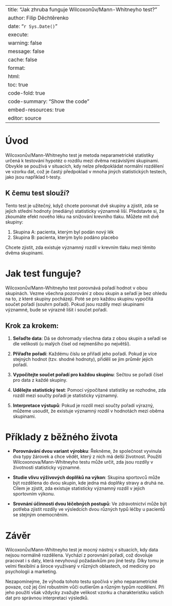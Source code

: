 
---
title: "Jak zhruba funguje Wilcoxonův/Mann-Whitneyho test?"
author: Filip Děchtěrenko
date: "`r Sys.Date()`"
execute:
  warning: false
  message: false
  cache: false
format:
  html:
    toc: true
    code-fold: true
    code-summary: "Show the code"
    embed-resources: true
editor: source
---

# Úvod

Wilcoxonův/Mann-Whitneyho test je metoda neparametrické statistiky určená k testování hypotéz o rozdílu mezi dvěma nezávislými skupinami. Obvykle se používá v situacích, kdy nelze předpokládat normální rozdělení ve vzorku dat, což je častý předpoklad v mnoha jiných statistických testech, jako jsou například t-testy.

## K čemu test slouží?

Tento test je užitečný, když chcete porovnat dvě skupiny a zjistit, zda se jejich střední hodnoty (mediány) statisticky významně liší. Představte si, že zkoumáte efekt nového léku na snižování krevního tlaku. Můžete mít dvě skupiny:

1. Skupina A: pacienta, kterým byl podán nový lék
2. Skupina B: pacienta, kterým bylo podáno placebo

Chcete zjistit, zda existuje významný rozdíl v krevním tlaku mezi těmito dvěma skupinami.

# Jak test funguje?

Wilcoxonův/Mann-Whitneyho test porovnává pořadí hodnot v obou skupinách. Vezme všechna pozorování z obou skupin a seřadí je bez ohledu na to, z které skupiny pocházejí. Poté se pro každou skupinu vypočítá součet pořadí (souhrn pořadí). Pokud jsou rozdíly mezi skupinami významné, bude se výrazně lišit i součet pořadí.

## Krok za krokem:

1. **Seřaďte data**: Dá se dohromady všechna data z obou skupin a seřadí se dle velikosti (u malých čísel od nejmenšího po největší).

2. **Přiřaďte pořadí**: Každému číslu se přiřadí jeho pořadí. Pokud je více stejných hodnot (tzv. shodné hodnoty), přidělí se jim průměr jejich pořadí.

3. **Vypočítejte součet pořadí pro každou skupinu**: Sečtou se pořadí čísel pro data z každé skupiny.

4. **Udělejte statistický test**: Pomocí výpočítané statistiky se rozhodne, zda rozdíl mezi součty pořadí je statisticky významný.

5. **Interpretace výstupů**: Pokud je rozdíl mezi součty pořadí výrazný, můžeme usoudit, že existuje významný rozdíl v hodnotách mezi oběma skupinami.

# Příklady z běžného života

- **Porovnávání dvou variant výrobku**: Řekněme, že společnost vyvinula dva typy žárovek a chce vědět, který z nich má delší životnost. Použití Wilcoxonova/Mann-Whitneyho testu může určit, zda jsou rozdíly v životnosti statisticky významné.
  
- **Studie vlivu výživových doplňků na výkon**: Skupina sportovců může být rozdělena do dvou skupin, kde jedna má doplňky stravy a druhá ne. Cílem je zjistit, zda existuje statisticky významný rozdíl v jejich sportovním výkonu.

- **Srovnání účinnosti dvou léčebných postupů**: Ve zdravotnictví může být potřeba zjistit rozdíly ve výsledcích dvou různých typů léčby u pacientů se stejným onemocněním.

# Závěr

Wilcoxonův/Mann-Whitneyho test je mocný nástroj v situacích, kdy data nejsou normálně rozdělena. Vychází z porovnání pořadí, což dovoluje pracovat i s daty, která nevyhovují požadavkům pro jiné testy. Díky tomu je velmi flexibilní a široce využívaný v různých oblastech, od medicíny po psychologii a marketing.

Nezapomínejme, že výhoda tohoto testu spočívá v jeho neparametrické povaze, což jej činí robustním vůči outlierům a různým typům rozdělení. Při jeho použití však vždycky zvažujte velikost vzorku a charakteristiku vašich dat pro správnou interpretaci výsledků.

